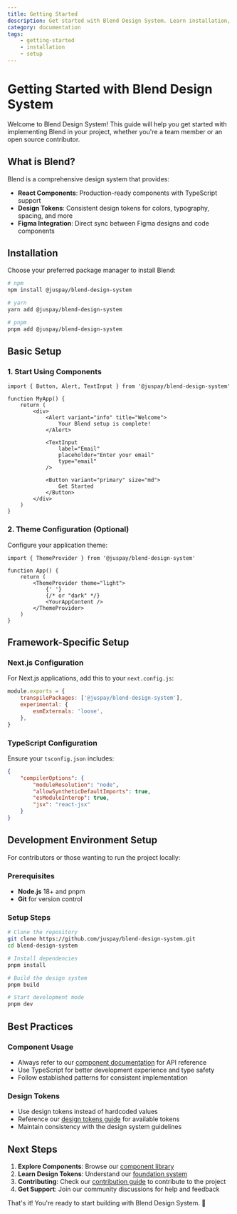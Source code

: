 ```yaml
---
title: Getting Started
description: Get started with Blend Design System. Learn installation, setup, and best practices for using our design system in your projects.
category: documentation
tags:
    - getting-started
    - installation
    - setup
---
```


# Getting Started with Blend Design System

Welcome to Blend Design System! This guide will help you get started with implementing Blend in your project, whether you're a team member or an open source contributor.

## What is Blend?

Blend is a comprehensive design system that provides:

- **React Components**: Production-ready components with TypeScript support
- **Design Tokens**: Consistent design tokens for colors, typography, spacing, and more
- **Figma Integration**: Direct sync between Figma designs and code components

## Installation

Choose your preferred package manager to install Blend:

```bash
# npm
npm install @juspay/blend-design-system

# yarn
yarn add @juspay/blend-design-system

# pnpm
pnpm add @juspay/blend-design-system
```

## Basic Setup

### 1. Start Using Components

```tsx
import { Button, Alert, TextInput } from '@juspay/blend-design-system'

function MyApp() {
    return (
        <div>
            <Alert variant="info" title="Welcome">
                Your Blend setup is complete!
            </Alert>

            <TextInput
                label="Email"
                placeholder="Enter your email"
                type="email"
            />

            <Button variant="primary" size="md">
                Get Started
            </Button>
        </div>
    )
}
```

### 2. Theme Configuration (Optional)

Configure your application theme:

```tsx
import { ThemeProvider } from '@juspay/blend-design-system'

function App() {
    return (
        <ThemeProvider theme="light">
            {' '}
            {/* or "dark" */}
            <YourAppContent />
        </ThemeProvider>
    )
}
```

## Framework-Specific Setup

### Next.js Configuration

For Next.js applications, add this to your `next.config.js`:

```javascript
module.exports = {
    transpilePackages: ['@juspay/blend-design-system'],
    experimental: {
        esmExternals: 'loose',
    },
}
```

### TypeScript Configuration

Ensure your `tsconfig.json` includes:

```json
{
    "compilerOptions": {
        "moduleResolution": "node",
        "allowSyntheticDefaultImports": true,
        "esModuleInterop": true,
        "jsx": "react-jsx"
    }
}
```

## Development Environment Setup

For contributors or those wanting to run the project locally:

### Prerequisites

- **Node.js** 18+ and pnpm
- **Git** for version control

### Setup Steps

```bash
# Clone the repository
git clone https://github.com/juspay/blend-design-system.git
cd blend-design-system

# Install dependencies
pnpm install

# Build the design system
pnpm build

# Start development mode
pnpm dev
```

## Best Practices

### Component Usage

- Always refer to our [component documentation](/docs/components) for API reference
- Use TypeScript for better development experience and type safety
- Follow established patterns for consistent implementation

### Design Tokens

- Use design tokens instead of hardcoded values
- Reference our [design tokens guide](/docs/foundation/tokens) for available tokens
- Maintain consistency with the design system guidelines

## Next Steps

1. **Explore Components**: Browse our [component library](/docs/components)
2. **Learn Design Tokens**: Understand our [foundation system](/docs/foundation)
3. **Contributing**: Check our [contribution guide](/docs/contributing) to contribute to the project
4. **Get Support**: Join our community discussions for help and feedback

That's it! You're ready to start building with Blend Design System. 🚀
